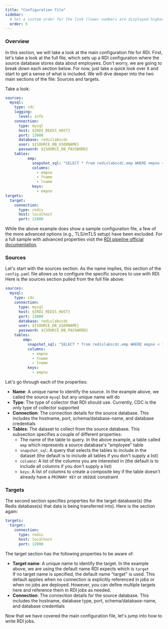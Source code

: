 ```yaml
---
title: "Configuration file"
sidebar:
  # Set a custom order for the link (lower numbers are displayed higher up)
  order: 5 
---
```


### Overview

In this section, we will take a look at the main configuration file for RDI. First, let's take a look at the full file, which sets up a RDI configuration where the source database stores data about employees. Don't worry, we are going to break down each section below. For now, just take a quick look over it and start to get a sense of what is included. We will dive deeper into the two main sections of the file: Sources and targets.

Take a look: 

```yaml
sources:
  mysql:
    type: cdc
    logging:
      level: info
    connection:
      type: mysql
      host: ${RDI_REDIS_HOST}
      port: 13000
      database: redislabscdc
      user: ${SOURCE_DB_USERNAME}
      password: ${SOURCE_DB_PASSWORD}
    tables:
          emp:
            snapshot_sql: "SELECT * from redislabscdc.emp WHERE empno < 1000"
            columns:
              - empno
              - fname
              - lname
            keys:
              - empno
targets:
  target:
    connection:
      type: redis
      host: localhost
      port: 12000
```

<Aside>
While the above example does show a sample configuration file, a few of the more advanced options (e.g., TLS/mTLS setup) have been excluded. For a full sample with advanced properties visit the <a href="https://redis.io/docs/latest/integrate/redis-data-integration/data-pipelines/data-pipelines/" target="_blank">RDI pipeline official documentation</a>.
</Aside>

### Sources

Let's start with the sources section. As the name implies, this section of the `config.yaml` file allows us to configure the specific sources to use with RDI. Here is the sources section pulled from the full file above:

```yaml
sources:
  mysql:
    type: cdc
    connection:
      type: mysql
      host: ${RDI_REDIS_HOST}
      port: 13000
      database: redislabscdc
      user: ${SOURCE_DB_USERNAME}
      password: ${SOURCE_DB_PASSWORD}
    tables:
        emp:
          snapshot_sql: "SELECT * from redislabscdc.emp WHERE empno < 1000"
          columns:
            - empno
            - fname
            - lname
          keys:
            - empno
```

Let's go through each of the properties: 
-  **Name**: A unique name to identify the source. In the example above, we called the source `mysql` but any unique name will do
-  **Type**: The type of collector that RDI should use. Currently, CDC is the only type of collector supported
-  **Connection**: The connection details for the source database. This includes the hostname, port, schema/database-name, and database credentials
- **Tables**: The dataset to collect from the source database. This subsection specifies a couple of different properties:
  - The name of the table to query. In the above example, a table called `emp` which represents a source database's "employee" table
  - `snapshot_sql`: A query that selects the tables to include in the dataset (the default is to include all tables if you don't supply a list)
  - `columns`: A list of the columns you are interested in (the default is to include all columns if you don't supply a list)
  - `keys`: A list of columns to create a composite key if the table doesn't already have a `PRIMARY KEY` or `UNIQUE` constraint

### Targets

The second section specifies properties for the target database(s) (the Redis database(s) that data is being transferred into). Here is the section again: 

```yaml
targets:
  target:
    connection:
      type: redis
      host: localhost
      port: 12000
```

The target section has the following properties to be aware of: 

- **Target name**: A unique name to identify the target. In the example above, we are using the default name RDI expects which is `target`
  <Aside>
   If no target name is specified, the default name "target" is used. This default applies when no connection is explicitly referenced in jobs or when no jobs are deployed. However, you can define multiple targets here and reference them in RDI jobs as needed.
  </Aside>
- **Connection**: The connection details for the source database. This includes the hostname, database type, port, schema/database-name, and database credentials

Now that we have covered the main configuration file, let's jump into how to write RDI jobs.
